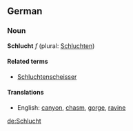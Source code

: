 ==German==
===Noun===
'''Schlucht''' ''f'' (plural: [[Schluchten]])

====Related terms====
*[[Schluchtenscheisser]]

====Translations====
*English: [[canyon]], [[chasm]], [[gorge]], [[ravine]]

[[de:Schlucht]]